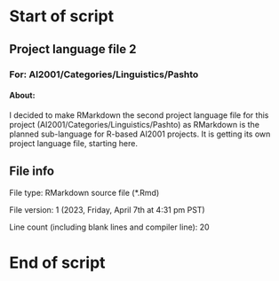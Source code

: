 # Start of script

## Project language file 2

### For: AI2001/Categories/Linguistics/Pashto

#### About:

I decided to make RMarkdown the second project language file for this project (AI2001/Categories/Linguistics/Pashto) as RMarkdown is the planned sub-language for R-based AI2001 projects. It is getting its own project language file, starting here.

## File info

File type: RMarkdown source file (*.Rmd)

File version: 1 (2023, Friday, April 7th at 4:31 pm PST)

Line count (including blank lines and compiler line): 20

# End of script
